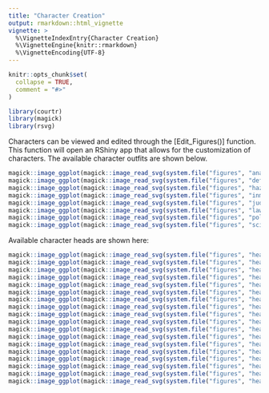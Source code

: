 ```yaml
---
title: "Character Creation"
output: rmarkdown::html_vignette
vignette: >
  %\VignetteIndexEntry{Character Creation}
  %\VignetteEngine{knitr::rmarkdown}
  %\VignetteEncoding{UTF-8}
---
```


```r
knitr::opts_chunk$set(
  collapse = TRUE,
  comment = "#>"
)

```

```r
library(courtr)
library(magick)
library(rsvg)
```

Characters can be viewed and edited through the [Edit_Figures()] function.
This function will open an RShiny app that allows for the customization of characters.
The available character outfits are shown below.

```r

magick::image_ggplot(magick::image_read_svg(system.file("figures", "analyst.svg", package="courtr", mustWork=TRUE)))
magick::image_ggplot(magick::image_read_svg(system.file("figures", "defendant.svg", package="courtr", mustWork=TRUE)))
magick::image_ggplot(magick::image_read_svg(system.file("figures", "hazmat.svg", package="courtr", mustWork=TRUE)))
magick::image_ggplot(magick::image_read_svg(system.file("figures", "inmate.svg", package="courtr", mustWork=TRUE)))
magick::image_ggplot(magick::image_read_svg(system.file("figures", "judge.svg", package="courtr", mustWork=TRUE)))
magick::image_ggplot(magick::image_read_svg(system.file("figures", "lawyer.svg", package="courtr", mustWork=TRUE)))
magick::image_ggplot(magick::image_read_svg(system.file("figures", "police.svg", package="courtr", mustWork=TRUE)))
magick::image_ggplot(magick::image_read_svg(system.file("figures", "scientist.svg", package="courtr", mustWork=TRUE)))

```


Available character heads are shown here:

```r

magick::image_ggplot(magick::image_read_svg(system.file("figures", "head1.svg", package="courtr", mustWork=TRUE)))
magick::image_ggplot(magick::image_read_svg(system.file("figures", "head2.svg", package="courtr", mustWork=TRUE)))
magick::image_ggplot(magick::image_read_svg(system.file("figures", "head3.svg", package="courtr", mustWork=TRUE)))
magick::image_ggplot(magick::image_read_svg(system.file("figures", "head4.svg", package="courtr", mustWork=TRUE)))
magick::image_ggplot(magick::image_read_svg(system.file("figures", "head5.svg", package="courtr", mustWork=TRUE)))
magick::image_ggplot(magick::image_read_svg(system.file("figures", "head6.svg", package="courtr", mustWork=TRUE)))
magick::image_ggplot(magick::image_read_svg(system.file("figures", "head7.svg", package="courtr", mustWork=TRUE)))
magick::image_ggplot(magick::image_read_svg(system.file("figures", "head8.svg", package="courtr", mustWork=TRUE)))
magick::image_ggplot(magick::image_read_svg(system.file("figures", "head9.svg", package="courtr", mustWork=TRUE)))
magick::image_ggplot(magick::image_read_svg(system.file("figures", "head10.svg", package="courtr", mustWork=TRUE)))
magick::image_ggplot(magick::image_read_svg(system.file("figures", "head11.svg", package="courtr", mustWork=TRUE)))
magick::image_ggplot(magick::image_read_svg(system.file("figures", "head12.svg", package="courtr", mustWork=TRUE)))
magick::image_ggplot(magick::image_read_svg(system.file("figures", "head13.svg", package="courtr", mustWork=TRUE)))
magick::image_ggplot(magick::image_read_svg(system.file("figures", "head14.svg", package="courtr", mustWork=TRUE)))
magick::image_ggplot(magick::image_read_svg(system.file("figures", "head16.svg", package="courtr", mustWork=TRUE)))
magick::image_ggplot(magick::image_read_svg(system.file("figures", "head17.svg", package="courtr", mustWork=TRUE)))
magick::image_ggplot(magick::image_read_svg(system.file("figures", "head18.svg", package="courtr", mustWork=TRUE)))
magick::image_ggplot(magick::image_read_svg(system.file("figures", "head19.svg", package="courtr", mustWork=TRUE)))
```

